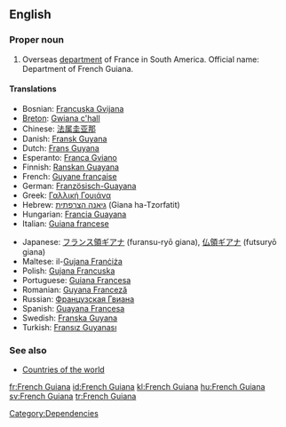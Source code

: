 ==English==

===Proper noun===
{{wikipedia}}
{{en-proper noun}}

# Overseas [[department]] of France in South America. Official name: Department of French Guiana.

====Translations====
{{trans-top|Department of French Guiana}}
*Bosnian: [[Francuska Gvijana]] {{f}}
*[[Breton]]: [[Gwiana c'hall]]
*Chinese: [[法属圭亚那]]
*Danish: [[Fransk Guyana]]
*Dutch: [[Frans Guyana]]
*Esperanto: [[Franca Gviano]]
*Finnish: [[Ranskan Guayana]]
*French: [[Guyane française]]  {{f}}
*German: [[Französisch-Guayana]]
*Greek: [[Γαλλική Γουιάνα]]
*Hebrew: [[גיאנה הצרפתית]] (Giana ha-Tzorfatit)
*Hungarian: [[Francia Guayana]]
*Italian: [[Guiana francese]]
{{trans-mid}}
*Japanese: [[フランス領ギアナ]] (furansu-ryō giana), [[仏領ギアナ]] (futsuryō giana)
*Maltese: il-[[Gujana Franċiża]]
*Polish: [[Gujana Francuska]]
*Portuguese: [[Guiana Francesa]]
*Romanian: [[Guyana Franceză]] {{f}}
*Russian: [[Французская Гвиана]]
*Spanish: [[Guayana Francesa]]
*Swedish: [[Franska Guyana]]
*Turkish: [[Fransız Guyanası]]
{{trans-bottom}}

===See also===
*[[Appendix:Countries of the world|Countries of the world]]

[[Category:Dependencies]]

[[fr:French Guiana]]
[[id:French Guiana]]
[[kl:French Guiana]]
[[hu:French Guiana]]
[[sv:French Guiana]]
[[tr:French Guiana]]